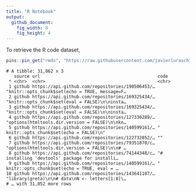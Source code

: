 ```yaml
---
title: "R Notebook"
output:
  github_document:
    fig_width: 8
    fig_height: 4
---
```


To retrieve the R code dataset,

```r
pins::pin_get("rmds", "https://raw.githubusercontent.com/javierluraschi/rmds/datasets/")
```
```
# A tibble: 31,862 x 3
   source url                                             code                                          
 * <chr>  <chr>                                           <chr>                                         
 1 github https://api.github.com/repositories/190506453/… "knitr::opts_chunk$set(echo = TRUE, message=F…
 2 github https://api.github.com/repositories/169325434/… "knitr::opts_chunk$set(eval = FALSE)\n\ninsta…
 3 github https://api.github.com/repositories/169325434/… "knitr::opts_chunk$set(eval = FALSE)\n\ninsta…
 4 github https://api.github.com/repositories/127330289/… "options(htmltools.dir.version = FALSE)\n\nkn…
 5 github https://api.github.com/repositories/140599161/… "  knitr::opts_chunk$set(echo = FALSE)\n"     
 6 github https://api.github.com/repositories/122732852/… ""                                            
 7 github https://api.github.com/repositories/79351870/c… "options(htmltools.dir.version = FALSE)\n\n# …
 8 github https://api.github.com/repositories/74144348/c… "# installing 'devtools' package for installi…
 9 github https://api.github.com/repositories/140599161/… "  knitr::opts_chunk$set(echo = TRUE, eval = …
10 github https://api.github.com/repositories/143641107/… "library(greta)\n\n# data\nN <- letters[1:8]\…
# … with 31,852 more rows
```
